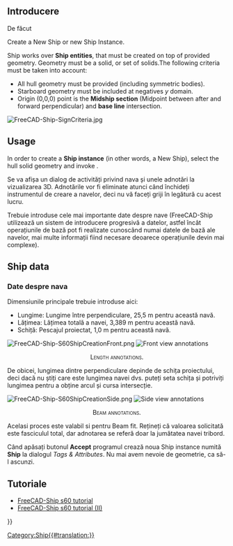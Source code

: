 <languages/>

{{Docnav
|[[Ship_LoadExample|Load an example ship geometry]]
|[[Ship_AreasCurve|Areas curve]]
|[[Ship_Workbench|Ship]]
|IconL=Ship_LoadExample.svg
|IconR=Ship_AreasCurve.svg
|IconC=Workbench_Ship.svg
}}

<div class="mw-translate-fuzzy">
{{GuiCommand
|Name=Ship New‏‎
|MenuLocation=Ship design → Create a new ship
|Workbenches=[[Ship Workbench|Ship]]
|Shortcut=
|SeeAlso=
}}
</div>

<span id="Description"></span>
==Introducere==
De făcut

Create a New Ship or new Ship Instance.

Ship works over '''Ship entities''', that must be created on top of provided geometry. Geometry must be a solid, or set of solids.The following criteria must be taken into account:
* All hull geometry must be provided (including symmetric bodies).
* Starboard geometry must be included at negatives ''y'' domain.
* Origin (0,0,0) point is the '''Midship section''' (Midpoint between after and forward perpendicular) and '''base line''' intersection.

[[Image:FreeCAD-Ship-SignCriteria.jpg]]
{{Caption|Ship sign criteria}}

== Usage == 

In order to create a '''Ship instance''' (in other words, a New Ship), select the hull solid geometry and invoke {{MenuCommand|Ship design → [[Image:Ship_CreateShip.svg|16px]] Create a new ship}}.

Se va afișa un dialog de activități privind nava și unele adnotări la vizualizarea 3D. Adnotările vor fi eliminate atunci când închideți instrumentul de creare a navelor, deci nu vă faceți griji în legătură cu acest lucru.

Trebuie introduse cele mai importante date despre nave (FreeCAD-Ship utilizează un sistem de introducere progresivă a datelor, astfel încât operațiunile de bază pot fi realizate cunoscând numai datele de bază ale navelor, mai multe informații fiind necesare deoarece operațiunile devin mai complexe).

== Ship data ==

=== Date despre nava ===
Dimensiunile principale trebuie introduse aici:
* Lungime: Lungime între perpendiculare, 25,5 m pentru această navă.
* Lățimea: Lățimea totală a navei, 3,389 m pentru această navă.
* Schiță: Pescajul proiectat, 1,0 m pentru această navă.

[[Image:FreeCAD-Ship-S60ShipCreationFront.png]]
[[Image:FreeCAD-Ship-S60ShipCreationFront.png|center|Front view annotations]]
<center><span style="font-variant:small-caps">Length annotations.</span></center>

De obicei, lungimea dintre perpendiculare depinde de schița proiectului, deci dacă nu știți care este lungimea navei dvs. puteți seta schița și potriviți lungimea pentru a obține arcul și cursa intersecție.

[[Image:FreeCAD-Ship-S60ShipCreationSide.png]]
[[Image:FreeCAD-Ship-S60ShipCreationSide.png|center|Side view annotations]]
<center><span style="font-variant:small-caps">Beam annotations.</span></center>

Acelasi proces este valabil si pentru Beam fit. Rețineți că valoarea solicitată este fasciculul total, dar adnotarea se referă doar la jumătatea navei tribord.

Când apăsați butonul '''Accept''' programul crează noua Ship instance numită '''Ship''' la dialogul  ''Tags & Attributes''. Nu mai avem nevoie de geometrie, ca să-l ascunzi.

<span id="Tutorials"></span>
==Tutoriale==

* [[FreeCAD-Ship s60 tutorial|FreeCAD-Ship s60 tutorial ]]
* [[FreeCAD-Ship s60 tutorial (II)|FreeCAD-Ship s60 tutorial (II)]] 


{{Docnav
|[[Ship_LoadExample|Load an example ship geometry]]
|[[Ship_AreasCurve|Areas curve]]
|[[Ship_Workbench|Ship]]
|IconL=Ship_LoadExample.svg
|IconR=Ship_AreasCurve.svg
|IconC=Workbench_Ship.svg
}}

{{Userdocnavi{{#translation:}}}}
[[Category:Ship{{#translation:}}]]
